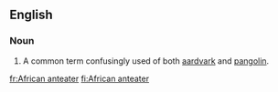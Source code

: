 ==English==

===Noun===
{{en-noun}}

# A common term confusingly used of both [[aardvark]] and [[pangolin]].

[[fr:African anteater]]
[[fi:African anteater]]